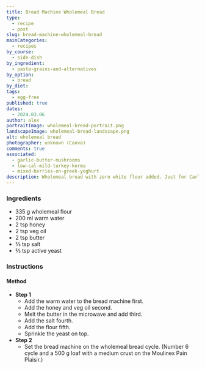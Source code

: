 ```yaml
---
title: Bread Machine Wholemeal Bread
type:
  - recipe
  - post
slug: bread-machine-wholemeal-bread
mainCategories:
  - recipes
by_course:
  - side-dish
by_ingredient:
  - pasta-grains-and-alternatives
by_option:
  - bread
by_diet:
tags:
  - egg-free
published: true
dates:
  - 2024.03.06
author: alex
portraitImage: wholemeal-bread-portrait.png
landscapeImage: wholemeal-bread-landscape.png
alt: wholemeal bread
photographer: unknown (Canva)
comments: true
associated:
  - garlic-butter-mushrooms
  - low-cal-mild-turkey-korma
  - mixed-berries-on-greek-yoghurt
description: Wholemeal bread with zero white flour added. Just for Carl. And don't forget this makes a smaller 500g loaf!
---
```


<Ingredients>

### Ingredients

- 335 g wholemeal flour
- 200 ml warm water
- 2 tsp honey
- 2 tsp veg oil
- 2 tsp butter
- ⅔ tsp salt
- ⅔ tsp active yeast

</Ingredients>

<Instructions>

### Instructions

#### Method

- **Step 1**
  - Add the warm water to the bread machine first.
  - Add the honey and veg oil second.
  - Melt the butter in the microwave and add third.
  - Add the salt fourth.
  - Add the flour fifth.
  - Sprinkle the yeast on top.
- **Step 2**
  - Set the bread machine on the wholemeal bread cycle. (Number 6 cycle and a 500 g loaf with a medium crust on the Moulinex Pain Plaisir.)

</Instructions>
